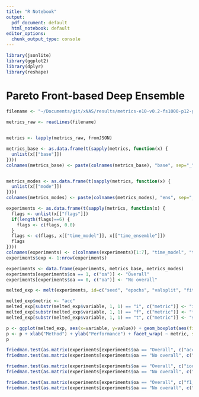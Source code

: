 ```yaml
---
title: "R Notebook"
output:
  pdf_document: default
  html_notebook: default
editor_options: 
  chunk_output_type: console
---
```


```r
library(jsonlite)
library(ggplot2)
library(dplyr)
library(reshape)
```



# Pareto Front-based Deep Ensemble 

```r
filename <- "~/Documents/git/xNAS/results/metrics-e10-v0.2-fs1000-p12-g100-no+oa-v4.json"

metrics_raw <- readLines(filename)


metrics <- lapply(metrics_raw, fromJSON)

metrics_base <- as.data.frame(t(sapply(metrics, function(x) {
  unlist(x[["base"]])
})))
colnames(metrics_base) <- paste(colnames(metrics_base), "base", sep="_")


metrics_modes <- as.data.frame(t(sapply(metrics, function(x) {
  unlist(x[["mode"]])
})))
colnames(metrics_modes) <- paste(colnames(metrics_modes), "ens", sep="_")

experiments <- as.data.frame(t(sapply(metrics, function(x) {
  flags <- unlist(x[["flags"]])
  if(length(flags)==6) {
    flags <- c(flags, 0.0)
  }
  flags <- c(flags, x[["time_model"]], x[["time_ensemble"]])
  flags
})))
colnames(experiments) <- c(colnames(experiments)[1:7], "time_model", "time_ens")
experiments$exp <- 1:nrow(experiments)

experiments <- data.frame(experiments, metrics_base, metrics_modes)
experiments[experiments$oa == 1, c("oa")] <- "Overall"
experiments[experiments$oa == 0, c("oa")] <- "No overall"

melted_exp <- melt(experiments, id=c("seed", "epochs", "valsplit", "fitsplit", "popsize", "generations", "oa", "exp"))

melted_exp$metric <- "acc"
melted_exp[substr(melted_exp$variable, 1, 1) == "i", c("metric")] <- "iou"
melted_exp[substr(melted_exp$variable, 1, 1) == "f", c("metric")] <- "f1"
melted_exp[substr(melted_exp$variable, 1, 1) == "t", c("metric")] <- "seconds"


```



```r
p <- ggplot(melted_exp, aes(x=variable, y=value)) + geom_boxplot(aes(fill=oa))
p <- p + xlab("Method") + ylab("Performance") + facet_wrap( ~ metric, scales="free")
p


```

```r
friedman.test(as.matrix(experiments[experiments$oa == "Overall", c("acc_base", "acc_ens")]))
friedman.test(as.matrix(experiments[experiments$oa == "No overall", c("acc_base", "acc_ens")]))

friedman.test(as.matrix(experiments[experiments$oa == "Overall", c("iou_base", "iou_ens")]))
friedman.test(as.matrix(experiments[experiments$oa == "No overall", c("iou_base", "iou_ens")]))

friedman.test(as.matrix(experiments[experiments$oa == "Overall", c("f1_base", "f1_ens")]))
friedman.test(as.matrix(experiments[experiments$oa == "No overall", c("f1_base", "f1_ens")]))
```